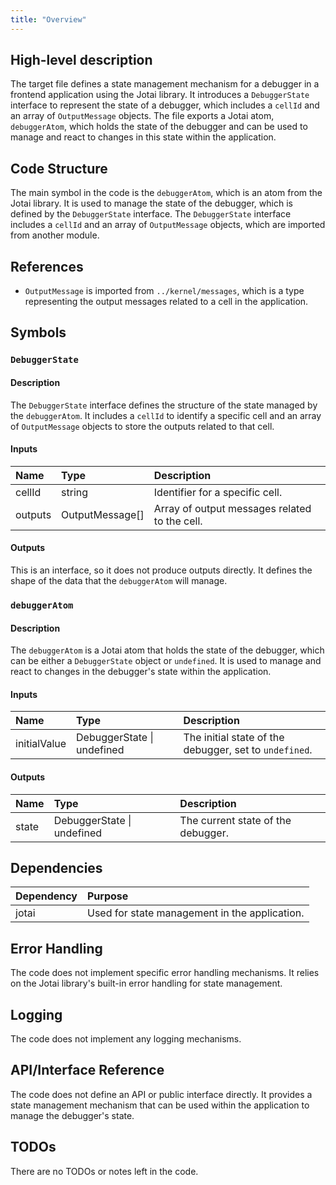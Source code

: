 ```yaml
---
title: "Overview"
---
```


## High-level description
The target file defines a state management mechanism for a debugger in a frontend application using the Jotai library. It introduces a `DebuggerState` interface to represent the state of a debugger, which includes a `cellId` and an array of `OutputMessage` objects. The file exports a Jotai atom, `debuggerAtom`, which holds the state of the debugger and can be used to manage and react to changes in this state within the application.

## Code Structure
The main symbol in the code is the `debuggerAtom`, which is an atom from the Jotai library. It is used to manage the state of the debugger, which is defined by the `DebuggerState` interface. The `DebuggerState` interface includes a `cellId` and an array of `OutputMessage` objects, which are imported from another module.

## References
- `OutputMessage` is imported from `../kernel/messages`, which is a type representing the output messages related to a cell in the application.

## Symbols

### `DebuggerState`
#### Description
The `DebuggerState` interface defines the structure of the state managed by the `debuggerAtom`. It includes a `cellId` to identify a specific cell and an array of `OutputMessage` objects to store the outputs related to that cell.

#### Inputs
| Name | Type | Description |
|:-----|:-----|:------------|
| cellId | string | Identifier for a specific cell. |
| outputs | OutputMessage[] | Array of output messages related to the cell. |

#### Outputs
This is an interface, so it does not produce outputs directly. It defines the shape of the data that the `debuggerAtom` will manage.

### `debuggerAtom`
#### Description
The `debuggerAtom` is a Jotai atom that holds the state of the debugger, which can be either a `DebuggerState` object or `undefined`. It is used to manage and react to changes in the debugger's state within the application.

#### Inputs
| Name | Type | Description |
|:-----|:-----|:------------|
| initialValue | DebuggerState \| undefined | The initial state of the debugger, set to `undefined`. |

#### Outputs
| Name | Type | Description |
|:-----|:-----|:------------|
| state | DebuggerState \| undefined | The current state of the debugger. |

## Dependencies
| Dependency | Purpose |
|:-----------|:--------|
| jotai | Used for state management in the application. |

## Error Handling
The code does not implement specific error handling mechanisms. It relies on the Jotai library's built-in error handling for state management.

## Logging
The code does not implement any logging mechanisms.

## API/Interface Reference
The code does not define an API or public interface directly. It provides a state management mechanism that can be used within the application to manage the debugger's state.

## TODOs
There are no TODOs or notes left in the code.